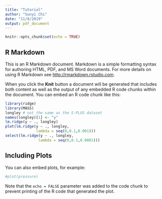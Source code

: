 ```yaml
---
title: "Tutorial"
author: "Sunyi Chi"
date: "11/8/2019"
output: pdf_document
---
```


```r
knitr::opts_chunk$set(echo = TRUE)
```

## R Markdown

This is an R Markdown document. Markdown is a simple formatting syntax for authoring HTML, PDF, and MS Word documents. For more details on using R Markdown see <http://rmarkdown.rstudio.com>.

When you click the **Knit** button a document will be generated that includes both content as well as the output of any embedded R code chunks within the document. You can embed an R code chunk like this:

```r
library(ridge)
library(MASS)
longley # not the same as the S-PLUS dataset
names(longley)[1] <- "y"
lm.ridge(y ~ ., longley)
plot(lm.ridge(y ~ ., longley,
              lambda = seq(0,0.1,0.001)))
select(lm.ridge(y ~ ., longley,
               lambda = seq(0,0.1,0.0001)))
```

## Including Plots

You can also embed plots, for example:

```r
#plot(pressure)
```

Note that the `echo = FALSE` parameter was added to the code chunk to prevent printing of the R code that generated the plot.
